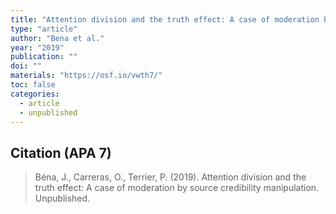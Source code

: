 ```yaml
---
title: "Attention division and the truth effect: A case of moderation by source credibility manipulation."
type: "article"
author: "Bena et al."
year: "2019"
publication: ""
doi: ""
materials: "https://osf.io/vwth7/"
toc: false
categories:
  - article
  - unpublished
---
```


## Citation (APA 7)

> Béna, J., Carreras, O., Terrier, P. (2019). Attention division and the truth effect: A case of moderation by source credibility manipulation. Unpublished.
